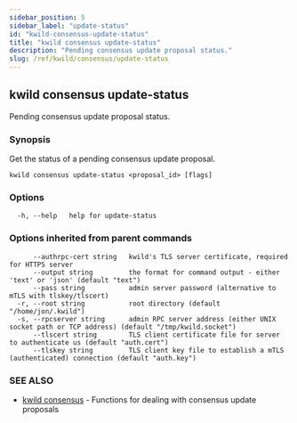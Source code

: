 ```yaml
---
sidebar_position: 5
sidebar_label: "update-status"
id: "kwild-consensus-update-status"
title: "kwild consensus update-status"
description: "Pending consensus update proposal status."
slug: /ref/kwild/consensus/update-status
---
```


## kwild consensus update-status

Pending consensus update proposal status.

### Synopsis

Get the status of a pending consensus update proposal.

```
kwild consensus update-status <proposal_id> [flags]
```

### Options

```
  -h, --help   help for update-status
```

### Options inherited from parent commands

```
      --authrpc-cert string   kwild's TLS server certificate, required for HTTPS server
      --output string         the format for command output - either 'text' or 'json' (default "text")
      --pass string           admin server password (alternative to mTLS with tlskey/tlscert)
  -r, --root string           root directory (default "/home/jon/.kwild")
  -s, --rpcserver string      admin RPC server address (either UNIX socket path or TCP address) (default "/tmp/kwild.socket")
      --tlscert string        TLS client certificate file for server to authenticate us (default "auth.cert")
      --tlskey string         TLS client key file to establish a mTLS (authenticated) connection (default "auth.key")
```

### SEE ALSO

* [kwild consensus](/docs/ref/kwild/consensus)	 - Functions for dealing with consensus update proposals

